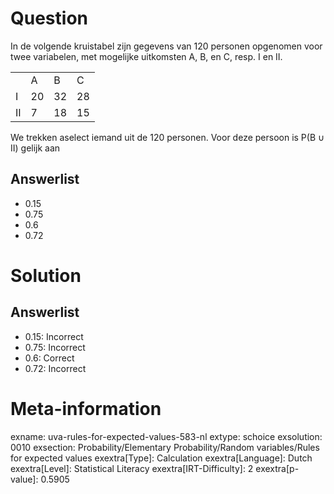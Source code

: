 Question
========

In de volgende kruistabel zijn gegevens van 120 personen opgenomen voor
twee variabelen, met mogelijke uitkomsten A, B, en C, resp. I en II.

  ---- ---- ---- ----
       A    B    C
  I    20   32   28
  II   7    18   15
  ---- ---- ---- ----

We trekken aselect iemand uit de 120 personen. Voor deze persoon is P(B
∪ II) gelijk aan

Answerlist
----------

* 0.15
* 0.75
* 0.6
* 0.72

Solution
========

Answerlist
----------

* 0.15: Incorrect
* 0.75: Incorrect
* 0.6: Correct
* 0.72: Incorrect

Meta-information
================
exname: uva-rules-for-expected-values-583-nl
extype: schoice
exsolution: 0010
exsection: Probability/Elementary Probability/Random variables/Rules for expected values
exextra[Type]: Calculation
exextra[Language]: Dutch
exextra[Level]: Statistical Literacy
exextra[IRT-Difficulty]: 2
exextra[p-value]: 0.5905
